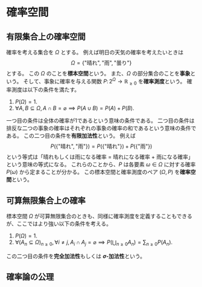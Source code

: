 # 確率空間

## 有限集合上の確率空間

確率を考える集合を $\Omega$ とする。
例えば明日の天気の確率を考えたいときは
$$
\Omega = \{\text{"晴れ"}, \text{"雨"}, \text{"曇り"}\}
$$
とする。
この $\Omega$ のことを**標本空間**という。
また、$\Omega$ の部分集合のことを**事象**という。
そして、事象に確率を与える関数 $P\colon 2^\Omega\to\mathbb{R}_{\ge 0}$ を**確率測度**という。
確率測度は以下の条件を満たす。

1. $P(\Omega)=1$.
2. $\forall A,\,B\subseteq\Omega,\, A\cap B = \varnothing \implies P(A\cup B) = P(A) + P(B)$.

一つ目の条件は全体の確率が1であるという意味の条件である。
二つ目の条件は排反な二つの事象の確率はそれぞれの事象の確率の和であるという意味の条件である。
この二つ目の条件を**有限加法性**という。
例えば
$$
P(\{\text{"晴れ"}, \text{"雨"}\}) = P(\{\text{"晴れ"}\}) + P(\{\text{"雨"}\})
$$
という等式は「晴れもしくは雨になる確率 $=$ 晴れになる確率 $+$ 雨になる確率」という意味の等式になる。
これらのことから、$P$ は各要素 $\omega\in\Omega$ に対する確率 $P(\omega)$ から定まることが分かる。
この標本空間と確率測度のペア $(\Omega, P)$ を**確率空間**という。

## 可算無限集合上の確率

標本空間 $\Omega$ が可算無限集合のときも、同様に確率測度を定義することもできるが、ここではより強い以下の条件を考える。

1. $P(\Omega)=1$.
2. $\forall (A_n\subseteq \Omega)_{n\ge 0}, \forall i\ne j,\, A_i\cap A_j=\varnothing\implies P\left(\bigcup_{n\ge 0}A_n\right) = \sum_{n\ge 0} P(A_n)$.

この二つ目の条件を**完全加法性**もしくは **$\sigma$-加法性**という。



## 確率論の公理
